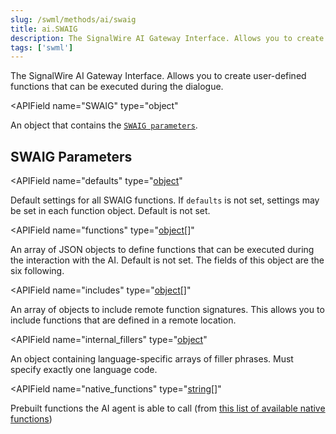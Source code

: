 ```yaml
---
slug: /swml/methods/ai/swaig
title: ai.SWAIG
description: The SignalWire AI Gateway Interface. Allows you to create user-defined functions that can be executed during the dialogue.
tags: ['swml']
---
```



The SignalWire AI Gateway Interface. Allows you to create user-defined functions that can be executed during the dialogue.

<APIField
  name="SWAIG"
  type="object"
>
  An object that contains the [`SWAIG parameters`](#swaig-parameters).
</APIField>

## **SWAIG Parameters**

<APIField
  name="defaults"
  type="[object](/swml/methods/ai/swaig/defaults)"
>
  Default settings for all SWAIG functions. If `defaults` is not set, settings may be set in each function object. Default is not set.
</APIField>

<APIField
  name="functions"
  type="[object](/swml/methods/ai/swaig/functions)[]"
>
  An array of JSON objects to define functions that can be executed during the interaction with the AI. Default is not set. The fields of this object are the six following.
</APIField>

<APIField
  name="includes"
  type="[object](/swml/methods/ai/swaig/includes)[]"
>
  An array of objects to include remote function signatures. This allows you to include functions that are defined in a remote location.
</APIField>

<APIField
  name="internal_fillers"
  type="[object](/swml/methods/ai/swaig/internal_fillers)"
>
  An object containing language-specific arrays of filler phrases. Must specify exactly one language code.
</APIField>

<APIField
  name="native_functions"
  type="[string](/swml/methods/ai/swaig/native_functions)[]"
>
  Prebuilt functions the AI agent is able to call (from [this list of available native functions](./native_functions/index.mdx#available-functions))
</APIField>
